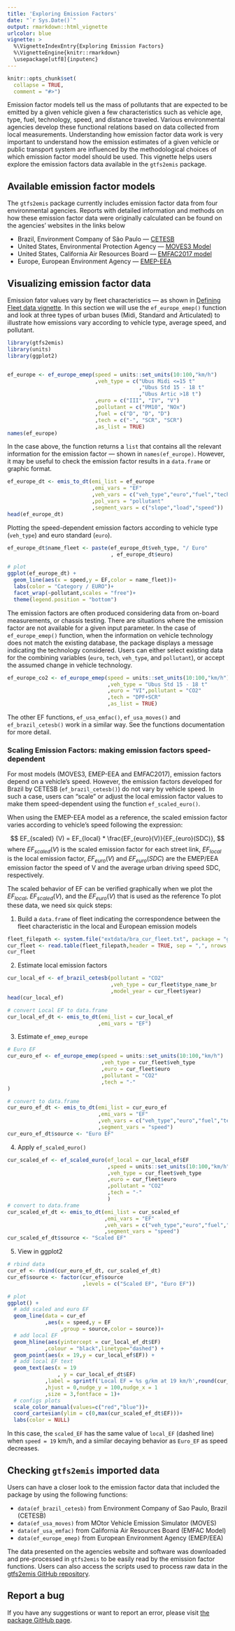 ```yaml
---
title: 'Exploring Emission Factors'
date: "`r Sys.Date()`"
output: rmarkdown::html_vignette
urlcolor: blue
vignette: >
  %\VignetteIndexEntry{Exploring Emission Factors} 
  %\VignetteEngine{knitr::rmarkdown} 
  \usepackage[utf8]{inputenc}
---
```


```r
knitr::opts_chunk$set(
  collapse = TRUE,
  comment = "#>")
```

Emission factor models tell us the mass of pollutants that are expected to be emitted by a given vehicle given a few characteristics such as vehicle age, type, fuel, technology, speed, and distance traveled. Various environmental agencies develop these functional relations based on data collected from local measurements. Understanding how emission factor data work is very important to understand how the emission estimates of a given vehicle or public transport system are influenced by the methodological choices of which  emission factor model should be used. This vignette helps users explore the emission factors data available in the `gtfs2emis` package.

## Available emission factor models

The `gtfs2emis` package currently includes emission factor data from four environmental agencies. Reports with detailed information and methods on how these emission factor data were originally calculated can be found on the agencies' websites in the links below

- Brazil, Environment Company of São Paulo --- [CETESB](https://cetesb.sp.gov.br/veicular/)
- United States, Environmental Protection Agency --- [MOVES3 Model](https://www.epa.gov/moves)
- United States, California Air Resources Board --- [EMFAC2017 model](https://arb.ca.gov/emfac/emissions-inventory)
- Europe, European Environment Agency --- [EMEP-EEA](https://www.eea.europa.eu//publications/emep-eea-guidebook-2019)


## Visualizing emission factor data

Emission fator values vary by fleet characteristics — as shown in [Defining Fleet data vignette](https://ipeagit.github.io/gtfs2emis/articles/gtfs2emis_fleet_data.html).
In this section we will use the `ef_europe_emep()` function and look at three types of urban buses (Midi, Standard and Articulated) to illustrate how emissions vary according to vehicle type, average speed, and pollutant.

```r
library(gtfs2emis)
library(units)
library(ggplot2)


ef_europe <- ef_europe_emep(speed = units::set_units(10:100,"km/h")
                            ,veh_type = c("Ubus Midi <=15 t"
                                          ,"Ubus Std 15 - 18 t"
                                          ,"Ubus Artic >18 t")
                            ,euro = c("III", "IV", "V")
                            ,pollutant = c("PM10", "NOx")
                            ,fuel = c("D", "D", "D")
                            ,tech = c("-", "SCR", "SCR")
                            ,as_list = TRUE)
names(ef_europe)
```

In the case above, the function returns a `list` that contains all the relevant information for the emission factor --- shown in `names(ef_europe)`. However, it may be useful to check the emission factor results in a `data.frame` or graphic format. 

```r
ef_europe_dt <- emis_to_dt(emi_list = ef_europe
                           ,emi_vars = "EF"
                           ,veh_vars = c("veh_type","euro","fuel","tech")
                           ,pol_vars = "pollutant"
                           ,segment_vars = c("slope","load","speed"))
head(ef_europe_dt)
```

Plotting the speed-dependent emission factors according to vehicle type (`veh_type`) and
euro standard (`euro`).

```r
ef_europe_dt$name_fleet <- paste(ef_europe_dt$veh_type, "/ Euro"
                                 , ef_europe_dt$euro)

# plot
ggplot(ef_europe_dt) + 
  geom_line(aes(x = speed,y = EF,color = name_fleet))+
  labs(color = "Category / EURO")+
  facet_wrap(~pollutant,scales = "free")+
  theme(legend.position = "bottom")
```
<!--  666 Achei esse paragrafo confuso -->
The emission factors are often produced considering data from on-board measurements, or chassis testing. There are situations where the emission factor are not available for a given input parameter. In the case of `ef_europe_emep()` function, when the information on vehicle technology does not match the existing database, the package displays a message indicating the technology considered. Users can either select existing data for the combining variables (`euro`, `tech`, `veh_type`, and `pollutant`), or accept the assumed change in vehicle technology.

<!--  666 nao ficou indicado no texto o q esse codigo abaixo faz -->

```r
ef_europe_co2 <- ef_europe_emep(speed = units::set_units(10:100,"km/h")
                                ,veh_type = "Ubus Std 15 - 18 t"
                                ,euro = "VI",pollutant = "CO2"
                                ,tech = "DPF+SCR"
                                ,as_list = TRUE)
```

The other EF functions, `ef_usa_emfac()`, `ef_usa_moves()` and `ef_brazil_cetesb()` work in a similar way. See the functions documentation for more detail.

<!-- ```{r} -->
<!-- ef_usa_moves_list <- ef_usa_moves(pollutant = "CO2" -->
<!--                                   ,model_year = 2018 -->
<!--                                   ,reference_year = 2019 -->
<!--                                   ,speed = units::set_units(20,"km/h") -->
<!--                                   ,fuel = "D") -->
<!-- ef_usa_emfac_list <- ef_usa_emfac(pollutant = "CO2" -->
<!--                                   ,model_year = 2018 -->
<!--                                   ,reference_year = 2019 -->
<!--                                   ,speed = units::set_units(20,"km/h") -->
<!--                                   ,fuel = "D") -->
<!-- ef_brazil_list <- ef_brazil_cetesb(pollutant = "CO2" -->
<!--                                    ,veh_type = "BUS_URBAN_D" -->
<!--                                    ,model_year = 2018) -->
<!-- ``` -->

### Scaling Emission Factors: making emission factors speed-dependent

For most models (MOVES3, EMEP-EEA and EMFAC2017), emission factors depend on a vehicle's speed. However, the emission factors developed for Brazil by CETESB (`ef_brazil_cetesb()`) do not vary by vehicle speed. In such a case, users can "scale" or adjust the local emission factor values to make them speed-dependent using the function `ef_scaled_euro()`.

When using the EMEP-EEA model as a reference, the scaled emission factor varies according to vehicle's speed following the expression:

$$
EF_{scaled} (V) = EF_{local} * \frac{EF_{euro}(V)}{EF_{euro}(SDC)}, 
$$
where $EF_{scaled}(V)$ is the scaled emission factor for each street link, 
$EF_{local}$ is the local emission factor, $EF_{euro}(V)$ and $EF_{euro}(SDC)$ are the EMEP/EEA emission factor the speed of V and the average urban driving speed SDC, respectively.

The scaled behavior of EF can be verified graphically when we plot the $EF_{local}$, $EF_{scaled}(V)$, and the $EF_{euro}(V)$ that is used as the reference To plot these data, we need six quick steps:

1) Build a `data.frame` of fleet indicating the correspondence between the fleet characteristic in the local and European emission models
```r
fleet_filepath <- system.file("extdata/bra_cur_fleet.txt", package = "gtfs2emis")
cur_fleet <- read.table(fleet_filepath,header = TRUE, sep = ",", nrows = 1)
cur_fleet
```

2) Estimate local emission factors

```r
cur_local_ef <- ef_brazil_cetesb(pollutant = "CO2"
                                 ,veh_type = cur_fleet$type_name_br
                                 ,model_year = cur_fleet$year)
head(cur_local_ef)

# convert Local EF to data.frame
cur_local_ef_dt <- emis_to_dt(emi_list = cur_local_ef
                             ,emi_vars = "EF")
```

3) Estimate `ef_emep_europe`

```r
# Euro EF
cur_euro_ef <- ef_europe_emep(speed = units::set_units(10:100,"km/h")
                              ,veh_type = cur_fleet$veh_type
                              ,euro = cur_fleet$euro
                              ,pollutant = "CO2"
                              ,tech = "-"
)

# convert to data.frame
cur_euro_ef_dt <- emis_to_dt(emi_list = cur_euro_ef
                             ,emi_vars = "EF"
                             ,veh_vars = c("veh_type","euro","fuel","tech")
                             ,segment_vars = "speed")
cur_euro_ef_dt$source <- "Euro EF"
```


4) Apply `ef_scaled_euro()`


```r
cur_scaled_ef <- ef_scaled_euro(ef_local = cur_local_ef$EF
                                ,speed = units::set_units(10:100,"km/h")
                                ,veh_type = cur_fleet$veh_type
                                ,euro = cur_fleet$euro
                                ,pollutant = "CO2"
                                ,tech = "-"
                                )
# convert to data.frame
cur_scaled_ef_dt <- emis_to_dt(emi_list = cur_scaled_ef
                               ,emi_vars = "EF"
                               ,veh_vars = c("veh_type","euro","fuel","tech")
                               ,segment_vars = "speed")
cur_scaled_ef_dt$source <- "Scaled EF"
```


5) View in ggplot2

```r
# rbind data
cur_ef <- rbind(cur_euro_ef_dt, cur_scaled_ef_dt)
cur_ef$source <- factor(cur_ef$source
                        ,levels = c("Scaled EF", "Euro EF"))

# plot
ggplot() + 
  # add scaled and euro EF
  geom_line(data = cur_ef
            ,aes(x = speed,y = EF
                 ,group = source,color = source))+
  # add local EF
  geom_hline(aes(yintercept = cur_local_ef_dt$EF)
            ,colour = "black",linetype="dashed") + 
  geom_point(aes(x = 19,y = cur_local_ef$EF)) + 
  # add local EF text
  geom_text(aes(x = 19
                , y = cur_local_ef_dt$EF)
            ,label = sprintf('Local EF = %s g/km at 19 km/h',round(cur_local_ef_dt$EF,1))
            ,hjust = 0,nudge_y = 100,nudge_x = 1
            ,size = 3,fontface = 1)+
  # configs plots
  scale_color_manual(values=c("red","blue"))+
  coord_cartesian(ylim = c(0,max(cur_scaled_ef_dt$EF)))+
  labs(color = NULL)
```


In this case, the `scaled_EF` has the same value of `local_EF` (dashed line) when `speed = 19` km/h, and a similar decaying behavior as `Euro_EF` as speed decreases.

## Checking `gtfs2emis` imported data

Users can have a closer look to the emission factor data that included the package by using the following functions:

- `data(ef_brazil_cetesb)` from Environment Company of Sao Paulo, Brazil (CETESB)
- `data(ef_usa_moves)` from MOtor Vehicle Emission Simulator (MOVES)
- `data(ef_usa_emfac)` from California Air Resources Board (EMFAC Model)
- `data(ef_europe_emep)` from European Environment Agency (EMEP/EEA)

The data presented on the agencies website and software was downloaded and pre-processed
in `gtfs2emis` to be easily read by the emission factor functions. Users can also access the scripts used to process raw data in the [gtfs2emis GitHub repository](https://github.com/ipeaGIT/gtfs2emis/tree/master/data-raw). 

## Report a bug

If you have any suggestions or want to report an error, please visit [the package GitHub page](https://github.com/ipeaGIT/gtfs2emis/issues).